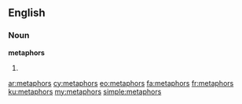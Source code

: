 ==English==

===Noun===
'''metaphors'''

# {{plural of|metaphor}}

[[ar:metaphors]]
[[cy:metaphors]]
[[eo:metaphors]]
[[fa:metaphors]]
[[fr:metaphors]]
[[ku:metaphors]]
[[my:metaphors]]
[[simple:metaphors]]